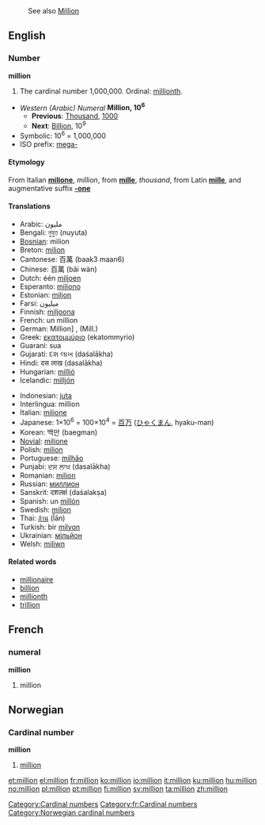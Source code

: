 :See also [[Million]]

==English==

===Number===
'''million'''
# The cardinal number 1,000,000.  Ordinal: [[millionth]].
*''Western (Arabic) Numeral'' '''Million, 10<sup>6</sup>'''
**'''Previous''': [[Thousand]], [[1000]]
**'''Next''': [[Billion]], 10<sup>9</sup>
*Symbolic: 10<sup>6</sup> = 1,000,000
*ISO prefix: [[mega-]]

====Etymology====
From Italian '''[[milione]]''', ''million'', from '''[[mille]]''', ''thousand'', from Latin '''[[mille]]''', and augmentative suffix '''[[-one]]'''

====Translations====
{{top}}
*Arabic: مليون
*Bengali: নুযুত (nuyuta)
*[[Bosnian]]: milion {{m}}
*Breton: [[milion]]
*Cantonese: 百萬 (baak3 maan6)
*Chinese: 百萬 (bǎi wàn)
*Dutch: één [[miljoen]] {{n}}
*Esperanto: [[miliono]]
*Estonian: [[miljon]]
*Farsi: ميليون
*Finnish: [[miljoona]]
*French: un million {{m}}
*German: Million] {{f}}, (Mill.)
*Greek: [[εκατομμύριο]] (ekatommyrio) '' ''
*Guarani: sua
*Gujarati: દશ લાખ (daśalākha)
*Hindi: दस लाख (dasalākha)
*Hungarian: [[millió]]
*Icelandic: [[milljón]]
{{mid}}
*Indonesian: [[juta]]
*Interlingua: million
*Italian: [[milione]] {{m}}
*Japanese: 1×10<sup>6</sup> = 100×10<sup>4</sup> = [[百]][[万]] ([[ひゃく]][[まん]], hyaku-man)
*Korean: 백만 (baegman)
*[[Novial]]: [[milione]]
*Polish: [[milion]]
*Portuguese: [[milhão]] {{m}}
*Punjabi: ਦਸ ਲਾਖ (dasalākha)
*Romanian: [[milion]] {{n}}
*Russian: [[миллион]]
*Sanskrit: दशलक्षं (daśalakṣa)
*Spanish: un [[millón]] {{m}}
*Swedish: [[miljon]] {{c}}
*Thai: [[ล้าน]] (l̂ān)
*Turkish: bir [[milyon]]
*Ukrainian: [[мільйон]]
*Welsh: [[miliwn]]
{{bottom}}

====Related words====
*[[millionaire]]
*[[billion]]
*[[millionth]]
*[[trillion]]

==French==
===numeral===
'''million'''
# million

[[Category:Cardinal numbers]]
[[Category:fr:Cardinal numbers]]

==Norwegian==
===Cardinal number===
[[Category:Norwegian cardinal numbers]]
'''million'''
#[[#English|million]]

[[et:million]]
[[el:million]]
[[fr:million]]
[[ko:million]]
[[io:million]]
[[it:million]]
[[ku:million]]
[[hu:million]]
[[no:million]]
[[pl:million]]
[[pt:million]]
[[fi:million]]
[[sv:million]]
[[ta:million]]
[[zh:million]]